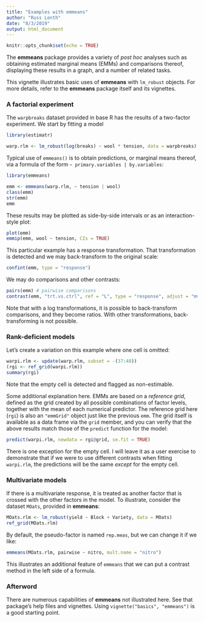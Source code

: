 ```yaml
---
title: "Examples with emmeans"
author: "Russ Lenth"
date: "8/3/2019"
output: html_document
---
```


```r
knitr::opts_chunk$set(echo = TRUE)
```
The **emmeans** package provides a variety of *post hoc* analyses such
as obtaining estimated marginal means (EMMs) and comparisons thereof,
displaying these results in a graph, and a number of related tasks.

This vignette illustrates basic uses of **emmeans** with `lm_robust` 
objects. For more details, refer to the **emmeans** package itself 
and its vignettes.

### A factorial experiment
The `warpbreaks` dataset provided in base R has the results of a two-factor
experiment. We start by fitting a model
```r
library(estimatr)

warp.rlm <- lm_robust(log(breaks) ~ wool * tension, data = warpbreaks)
```
Typical use of `emmeans()` is to obtain predictions, or marginal means thereof,
via a formula of the form `~ primary.variables | by.variables`:
```r
library(emmeans)

emm <- emmeans(warp.rlm, ~ tension | wool)
class(emm)
str(emm)
emm
```
These results may be plotted as side-by-side intervals or as an interaction-style plot:
```r
plot(emm)
emmip(emm, wool ~ tension, CIs = TRUE)
```

This particular example has a response transformation. That transformation is
detected and we may back-transform to the original scale:
```r
confint(emm, type = "response")
```
We may do comparisons and other contrasts:
```r
pairs(emm) # pairwise comparisons
contrast(emm, "trt.vs.ctrl", ref = "L", type = "response", adjust = "mvt")
```
Note that with a log transformations, it is possible to back-transform 
comparisons, and they become ratios. With other transformations, back-transforming
is not possible.

### Rank-deficient models
Let's create a variation on this example where one cell is omitted:
```r
warpi.rlm <- update(warp.rlm, subset = -(37:48))
(rgi <- ref_grid(warpi.rlm))
summary(rgi)
```
Note that the empty cell is detected and flagged as non-estimable.

Some additional explanation here. EMMs are based on a *reference grid*, defined
as the grid created by all possible combinations of factor levels, together with
the mean of each numerical predictor. The reference grid here (`rgi`) is also an
`"emmGrid"` object just like the previous `emm`.
The grid itself is available as a data frame via the `grid` member, and
you can verify that the above results match those of the `predict` function
for the model:
```r
predict(warpi.rlm, newdata = rgi@grid, se.fit = TRUE)
```
There is one exception for the empty cell. I will leave it as a user exercise to demonstrate that if we were to use different contrasts when fitting `warpi.rlm`,
the predictions will be the same *except* for the empty cell.

### Multivariate models
If there is a multivariate response, it is treated as another factor that
is crossed with the other factors in the model. To illustrate, consider
the dataset `MOats`, provided in **emmeans**:
```r
MOats.rlm <- lm_robust(yield ~ Block + Variety, data = MOats)
ref_grid(MOats.rlm)
```
By default, the pseudo-factor is named `rep.meas`, but we can change it
if we like:
```r
emmeans(MOats.rlm, pairwise ~ nitro, mult.name = "nitro")
```
This illustrates an additional feature of `emmeans` that we can put a contrast method in the left side of a formula.

### Afterword
There are numerous capabilities of **emmeans** not illustrated here. See that package's
help files and vignettes. Using `vignette("basics", "emmeans")` is a good starting point.
